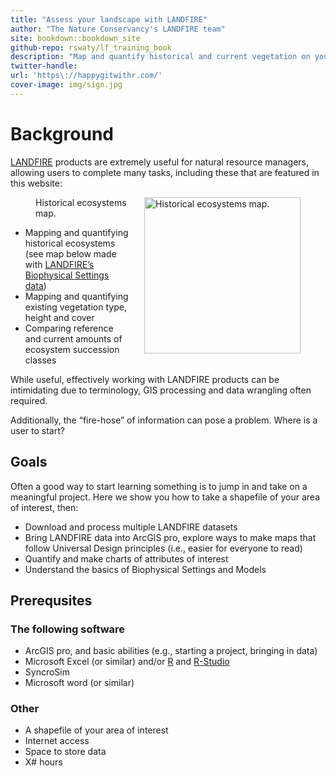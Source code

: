 ```yaml
--- 
title: "Assess your landscape with LANDFIRE"
author: "The Nature Conservancy's LANDFIRE team"
site: bookdown::bookdown_site
github-repo: rswaty/lf_training_book
description: "Map and quantify historical and current vegetation on your landscape with LANDFIRE data."
twitter-handle: 
url: 'https\://happygitwithr.com/'
cover-image: img/sign.jpg
---
```


# Background

[LANDFIRE](https://landfire.gov/index.php) products are extremely useful for natural resource managers, allowing users to complete many tasks, including these that are featured in this website:

![Historical ecosystems map.](img/bps.jpg){style="float:right; margin-left: 25px;" fig-alt="\"Historical ecosystems map of a large region in the western United States." fig-align="right" width="250" }

* Mapping and quantifying historical ecosystems (see map below made with [LANDFIRE's Biophysical Settings data](https://landfire.gov/bps.php))
* Mapping and quantifying existing vegetation type, height and cover
* Comparing reference and current amounts of ecosystem succession classes


While useful, effectively working with LANDFIRE products can be intimidating due to terminology, GIS processing and data wrangling often required.

Additionally, the "fire-hose" of information can pose a problem. Where is a user to start?

## Goals

Often a good way to start learning something is to jump in and take on a meaningful project. Here we show you how to take a shapefile of your area of interest, then:

* Download and process multiple LANDFIRE datasets
* Bring LANDFIRE data into ArcGIS pro, explore ways to make maps that follow Universal Design principles (i.e., easier for everyone to read)
* Quantify and make charts of attributes of interest
* Understand the basics of Biophysical Settings and Models

## Prerequsites

### The following software
* ArcGIS pro, and basic abilities (e.g., starting a project, bringing in data)
* Microsoft Excel (or similar) and/or [R](https://cran.rstudio.com/) and [R-Studio](https://posit.co/download/rstudio-desktop/)
* SyncroSim
* Microsoft word (or similar)

### Other
* A shapefile of your area of interest
* Internet access
* Space to store data
* X# hours



